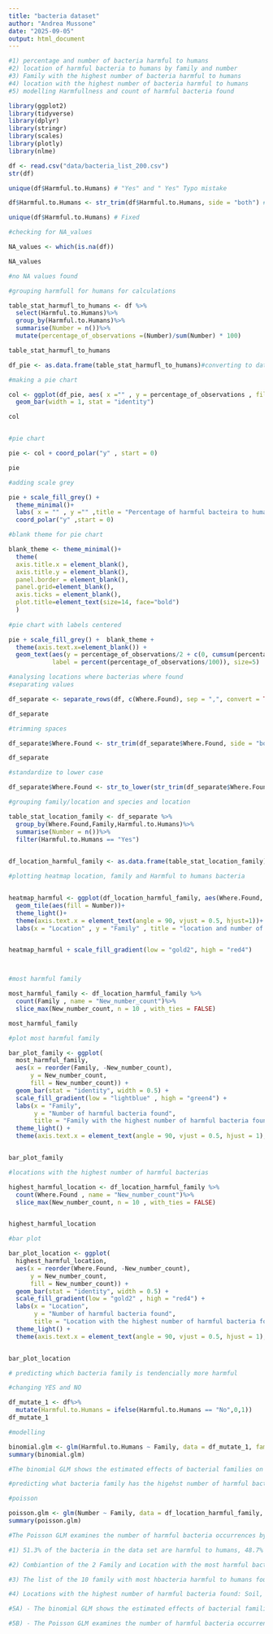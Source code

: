 ---
title: "bacteria dataset"
author: "Andrea Mussone"
date: "2025-09-05"
output: html_document
---

```{r questions}

#1) percentage and number of bacteria harmful to humans 
#2) location of harmful bacteria to humans by family and number
#3) Family with the highest number of bacteria harmful to humans
#4) location with the highest number of bacteria harmful to humans
#5) modelling Harmfullness and count of harmful bacteria found

```




```{r libray, include=FALSE}

library(ggplot2)
library(tidyverse)
library(dplyr)
library(stringr)
library(scales)
library(plotly)
library(nlme)

```


```{r import data, include=FALSE}

df <- read.csv("data/bacteria_list_200.csv")
str(df) 

unique(df$Harmful.to.Humans) # "Yes" and " Yes" Typo mistake

df$Harmful.to.Humans <- str_trim(df$Harmful.to.Humans, side = "both") #deleting space

unique(df$Harmful.to.Humans) # Fixed
```


```{r Navalues , include=TRUE}
#checking for NA_values

NA_values <- which(is.na(df))

NA_values

#no NA values found 
```


```{r groupings , include=TRUE}
#grouping harmfull for humans for calculations 

table_stat_harmufl_to_humans <- df %>%
  select(Harmful.to.Humans)%>%
  group_by(Harmful.to.Humans)%>%
  summarise(Number = n())%>%
  mutate(percentage_of_observations =(Number)/sum(Number) * 100)

table_stat_harmufl_to_humans

df_pie <- as.data.frame(table_stat_harmufl_to_humans)#converting to dataframe


```



```{r piechart}
#making a pie chart

col <- ggplot(df_pie, aes( x ="" , y = percentage_of_observations , fill = Harmful.to.Humans))+
  geom_bar(width = 1, stat = "identity")

col


#pie chart 

pie <- col + coord_polar("y" , start = 0)

pie

#adding scale grey

pie + scale_fill_grey() +
  theme_minimal()+
  labs( x = "" , y ="" ,title = "Percentage of harmful bacteira to humans")+
  coord_polar("y" ,start = 0)

#blank theme for pie chart 

blank_theme <- theme_minimal()+
  theme(
  axis.title.x = element_blank(),
  axis.title.y = element_blank(),
  panel.border = element_blank(),
  panel.grid=element_blank(),
  axis.ticks = element_blank(),
  plot.title=element_text(size=14, face="bold")
  )
    
#pie chart with labels centered

pie + scale_fill_grey() +  blank_theme +
  theme(axis.text.x=element_blank()) +
  geom_text(aes(y = percentage_of_observations/2 + c(0, cumsum(percentage_of_observations)[-length(percentage_of_observations)]), 
            label = percent(percentage_of_observations/100)), size=5)
```


```{r}
#analysing locations where bacterias where found
#separating values 

df_separate <- separate_rows(df, c(Where.Found), sep = ",", convert = TRUE)

df_separate

#trimming spaces

df_separate$Where.Found <- str_trim(df_separate$Where.Found, side = "both") 

df_separate

#standardize to lower case 

df_separate$Where.Found <- str_to_lower(str_trim(df_separate$Where.Found))

```



```{r}
#grouping family/location and species and location 

table_stat_location_family <- df_separate %>%
  group_by(Where.Found,Family,Harmful.to.Humans)%>%
  summarise(Number = n())%>%
  filter(Harmful.to.Humans == "Yes")
  

df_location_harmful_family <- as.data.frame(table_stat_location_family)


```



```{r}
#plotting heatmap location, family and Harmful to humans bacteria


heatmap_harmful <- ggplot(df_location_harmful_family, aes(Where.Found, Family)) + 
  geom_tile(aes(fill = Number))+
  theme_light()+
  theme(axis.text.x = element_text(angle = 90, vjust = 0.5, hjust=1))+
  labs(x = "Location" , y = "Family" , title = "location and number of bacteria's family harmful to humans")


heatmap_harmful + scale_fill_gradient(low = "gold2", high = "red4")        




```


```{r}
#most harmful family 

most_harmful_family <- df_location_harmful_family %>%
  count(Family , name = "New_number_count")%>%
  slice_max(New_number_count, n = 10 , with_ties = FALSE)

most_harmful_family

#plot most harmful family

bar_plot_family <- ggplot(
  most_harmful_family, 
  aes(x = reorder(Family, -New_number_count), 
      y = New_number_count, 
      fill = New_number_count)) +
  geom_bar(stat = "identity", width = 0.5) +
  scale_fill_gradient(low = "lightblue" , high = "green4") +
  labs(x = "Family", 
       y = "Number of harmful bacteria found", 
       title = "Family with the highest number of harmful bacteria found") +
  theme_light() +
  theme(axis.text.x = element_text(angle = 90, vjust = 0.5, hjust = 1), legend.position = "none")


bar_plot_family
```


```{r}

#locations with the highest number of harmful bacterias

highest_harmful_location <- df_location_harmful_family %>%
  count(Where.Found , name = "New_number_count")%>%
  slice_max(New_number_count, n = 10 , with_ties = FALSE)


highest_harmful_location

#bar plot 

bar_plot_location <- ggplot(
  highest_harmful_location, 
  aes(x = reorder(Where.Found, -New_number_count), 
      y = New_number_count, 
      fill = New_number_count)) +
  geom_bar(stat = "identity", width = 0.5) +
  scale_fill_gradient(low = "gold2" , high = "red4") +
  labs(x = "Location", 
       y = "Number of harmful bacteria found", 
       title = "Location with the highest number of harmful bacteria found") +
  theme_light() +
  theme(axis.text.x = element_text(angle = 90, vjust = 0.5, hjust = 1), legend.position = "none")


bar_plot_location

```

```{r}
# predicting which bacteria family is tendencially more harmful

#changing YES and NO

df_mutate_1 <- df%>%
  mutate(Harmful.to.Humans = ifelse(Harmful.to.Humans == "No",0,1))
df_mutate_1

#modelling

binomial.glm <- glm(Harmful.to.Humans ~ Family, data = df_mutate_1, family = binomial)
summary(binomial.glm)

#The binomial GLM shows the estimated effects of bacterial families on the likelihood of being harmful to humans. Most coefficients are very large or near zero with extremely high standard errors, resulting in non-significant z-values and p-values. This indicates that, with the current dataset, the model cannot reliably predict harmfulness based on family alone. The residual deviance is substantially lower than the null deviance, suggesting some explanatory power, but individual family effects are inconclusive.

#predicting what bacteria family has the higehst number of harmful bacteria found

#poisson

poisson.glm <- glm(Number ~ Family, data = df_location_harmful_family, family = poisson)
summary(poisson.glm)

#The Poisson GLM examines the number of harmful bacteria occurrences by family. Most coefficients are near zero and non-significant, suggesting bacterial family alone does not strongly predict occurrence counts, though the residual deviance is lower than the null deviance.

```



```{r answers}

#1) 51.3% of the bacteria in the data set are harmful to humans, 48.7% are not respectively 97 are harmful and 102 are not

#2) Combiantion of the 2 Family and Location with the most harmful bacteria to humans in order: Enterobacteriaceae x intestinal tract, Coxiellaceae x infected animals,  

#3) The list of the 10 family with most hbacteria harmful to humans found are the following: Enterobacteriaceae, Flavobacteriaceae, Neisserieaceae, Streptococcaceae, Alcaligenaceae, Burkholderiaceae, Clostridiaceae, Pasteurellaceae, Xanthomonadaceae, Campylobacteraceae

#4) Locations with the highest number of harmful bacteria found: Soil, water, human clinical samples, respiratory tract, human skin, plants, fish, human oral cavity, human urogenital tract, infected animals

#5A) - The binomial GLM shows the estimated effects of bacterial families on the likelihood of being harmful to humans. Most coefficients are very large or near zero with extremely high standard errors, resulting in non-significant z-values and p-values. This indicates that, with the current dataset, the model cannot reliably predict harmfulness based on family alone. The residual deviance is substantially lower than the null deviance, suggesting some explanatory power, but individual family effects are inconclusive.

#5B) - The Poisson GLM examines the number of harmful bacteria occurrences by family. Most coefficients are near zero and non-significant, suggesting bacterial family alone does not strongly predict occurrence counts, though the residual deviance is lower than the null deviance.


```

